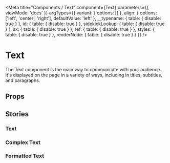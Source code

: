 <!-- Text.stories.mdx -->



<Meta
  title="Components / Text"
  component={Text}
  parameters={{
    viewMode: 'docs'
  }}
  argTypes={{
    variant: {
      options: []
    },
    align: {
      options: ['left', 'center', 'right'],
      defaultValue: 'left'
    },
    __typename: { table: { disable: true } },
    id: { table: { disable: true } },
    sidekickLookup: { table: { disable: true } },
    sx: { table: { disable: true } },
    ref: { table: { disable: true } },
    styles: { table: { disable: true } },
    renderNode: { table: { disable: true } }
  }}
/>


# Text

The Text component is the main way to communicate with your audience.
It's displayed on the page in a variety of ways, including in titles, subtitles, and paragraphs.

<Canvas>
  <Story name="base" args={baseMock()} />
</Canvas>

## Props

<ArgsTable story="base" />

## Stories

### Text

<Canvas>
  <Story name="text" args={textMock()} />
</Canvas>

### Complex Text

<Canvas>
  <Story name="complex" args={complexMock()} />
</Canvas>

### Formatted Text

<Canvas>
  <Story name="formatted" args={formattedMock()} />
</Canvas>
